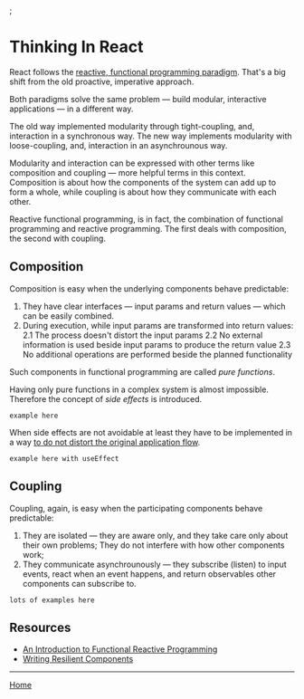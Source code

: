 

<Meta title="Thinking In React" component={ThinkingInReact} />;

# Thinking In React

React follows the [reactive, functional programming paradigm](https://blog.danlew.net/2017/07/27/an-introduction-to-functional-reactive-programming/). That's a big shift from the old proactive, imperative approach.

Both paradigms solve the same problem &mdash; build modular, interactive applications &mdash; in a different way.

The old way implemented modularity through tight-coupling, and, interaction in a synchronous way. The new way implements modularity with loose-coupling, and, interaction in an asynchrounous way.

Modularity and interaction can be expressed with other terms like composition and coupling &mdash; more helpful terms in this context. Composition is about how the components of the system can add up to form a whole, while coupling is about how they communicate with each other.

Reactive functional programming, is in fact, the combination of functional programming and reactive programming. The first deals with composition, the second with coupling.

## Composition

Composition is easy when the underlying components behave predictable:

1. They have clear interfaces &mdash; input params and return values &mdash; which can be easily combined.
2. During execution, while input params are transformed into return values:
   2.1 The process doesn't distort the input params
   2.2 No external information is used beside input params to produce the return value
   2.3 No additional operations are performed beside the planned functionality

Such components in functional programming are called _pure functions_.

<Preview>
  <Story name="Pure component">
    <PureComponent param1="String" param2={true} />
  </Story>
</Preview>

Having only pure functions in a complex system is almost impossible. Therefore the concept of _side effects_ is introduced.

```
example here
```

When side effects are not avoidable at least they have to be implemented in a way [to do not distort the original application flow](https://overreacted.io/writing-resilient-components/#writing-resilient-components).

```
example here with useEffect
```

## Coupling

Coupling, again, is easy when the participating components behave predictable:

1. They are isolated &mdash; they are aware only, and they take care only about their own problems; They do not interfere with how other components work;
2. They communicate asynchrounously &mdash; they subscribe (listen) to input events, react when an event happens, and return observables other components can subscribe to.

```
lots of examples here
```

## Resources

- [An Introduction to Functional Reactive Programming](https://blog.danlew.net/2017/07/27/an-introduction-to-functional-reactive-programming/)
- [Writing Resilient Components](https://overreacted.io/writing-resilient-components/#writing-resilient-components)

---

[Home](./?path=/docs/home--storybookdocsonly)
